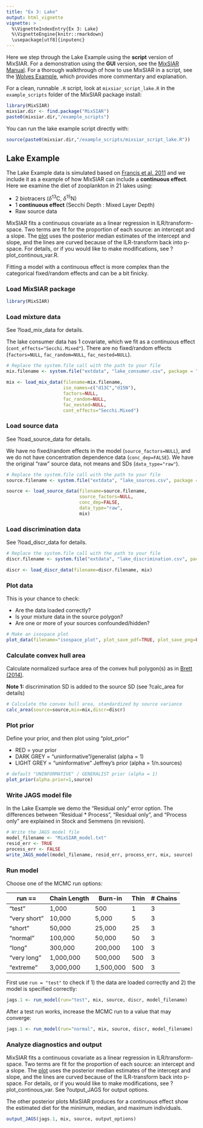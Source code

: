 ```yaml
---
title: "Ex 3: Lake"
output: html_vignette
vignette: >
  %\VignetteIndexEntry{Ex 3: Lake}
  %\VignetteEngine{knitr::rmarkdown}
  \usepackage[utf8]{inputenc} 
---
```


Here we step through the Lake Example using the **script** version of MixSIAR. For a demonstration using the **GUI** version, see the [MixSIAR Manual](https://github.com/brianstock/MixSIAR/blob/master/inst/mixsiar_manual_small.pdf). For a thorough walkthrough of how to use MixSIAR in a script, see the [Wolves Example](http://htmlpreview.github.com/?https://github.com/brianstock/MixSIAR/blob/master/inst/doc/wolves_ex.html), which provides more commentary and explanation.

For a clean, runnable `.R` script, look at `mixsiar_script_lake.R` in the `example_scripts` folder of the MixSIAR package install:
```r
library(MixSIAR)
mixsiar.dir <- find.package("MixSIAR")
paste0(mixsiar.dir,"/example_scripts")
```

You can run the lake example script directly with:
```r
source(paste0(mixsiar.dir,"/example_scripts/mixsiar_script_lake.R"))
```

## Lake Example

The Lake Example data is simulated based on [Francis et al. 2011](http://onlinelibrary.wiley.com/doi/10.1111/j.1461-0248.2011.01597.x/full) and we include it as a example of how MixSIAR can include a **continuous effect**. Here we examine the diet of zooplankton in 21 lakes using:

+ 2 biotracers ($\delta^{13}$C, $\delta^{15}$N)
+ 1 **continuous effect** (Secchi Depth : Mixed Layer Depth)
+ Raw source data

MixSIAR fits a continuous covariate as a linear regression in ILR/transform-space. Two terms are fit for the proportion of each source: an intercept and a slope. The [plot](https://github.com/brianstock/MixSIAR/blob/master/Manual/lake_posterior_density_diet_p_Secchi.Mixed.pdf) uses the posterior median estimates of the intercept and slope, and the lines are curved because of the ILR-transform back into p-space. For details, or if you would like to make modifications, see ?plot_continous_var.R.

Fitting a model with a continuous effect is more complex than the categorical fixed/random effects and can be a bit finicky.

### Load MixSIAR package

```r
library(MixSIAR)
```

### Load mixture data

See ?load_mix_data for details.

The lake consumer data has 1 covariate, which we fit as a continuous effect (`cont_effects="Secchi.Mixed"`). There are no fixed/random effects (`factors=NULL`, `fac_random=NULL`, `fac_nested=NULL`).

```r
# Replace the system.file call with the path to your file
mix.filename <- system.file("extdata", "lake_consumer.csv", package = "MixSIAR")

mix <- load_mix_data(filename=mix.filename,
					 iso_names=c("d13C","d15N"),
					 factors=NULL,
					 fac_random=NULL,
					 fac_nested=NULL,
					 cont_effects="Secchi.Mixed")
```

### Load source data

See ?load_source_data for details.

We have no fixed/random effects in the model (`source_factors=NULL`), and we do not have concentration dependence data (`conc_dep=FALSE`). We have the original "raw" source data, not means and SDs (`data_type="raw"`).

```r
# Replace the system.file call with the path to your file
source.filename <- system.file("extdata", "lake_sources.csv", package = "MixSIAR")

source <- load_source_data(filename=source.filename,
						   source_factors=NULL,
						   conc_dep=FALSE,
						   data_type="raw",
						   mix)
```

### Load discrimination data

See ?load_discr_data for details.

```r
# Replace the system.file call with the path to your file
discr.filename <- system.file("extdata", "lake_discrimination.csv", package = "MixSIAR")

discr <- load_discr_data(filename=discr.filename, mix)
```

### Plot data

This is your chance to check:

+ Are the data loaded correctly?
+ Is your mixture data in the source polygon?
+ Are one or more of your sources confounded/hidden?

```r
# Make an isospace plot
plot_data(filename="isospace_plot", plot_save_pdf=TRUE, plot_save_png=FALSE, mix,source,discr)
```

### Calculate convex hull area

Calculate normalized surface area of the convex hull polygon(s) as in [Brett (2014)](http://www.int-res.com/articles/suppl/m514p001_supp.pdf).

**Note 1:** discrimination SD is added to the source SD (see ?calc_area for details)

```r
# Calculate the convex hull area, standardized by source variance
calc_area(source=source,mix=mix,discr=discr)
```

### Plot prior

Define your prior, and then plot using "plot_prior"

+ RED = your prior
+ DARK GREY = "uninformative"/generalist (alpha = 1)
+ LIGHT GREY = "uninformative" Jeffrey's prior (alpha = 1/n.sources)

```r
# default "UNINFORMATIVE" / GENERALIST prior (alpha = 1)
plot_prior(alpha.prior=1,source)
```

### Write JAGS model file
    
In the Lake Example we demo the "Residual only" error option. The differences between "Residual * Process", "Residual only", and "Process only" are explained in Stock and Semmens (in revision).

```r
# Write the JAGS model file
model_filename <- "MixSIAR_model.txt"
resid_err <- TRUE
process_err <- FALSE
write_JAGS_model(model_filename, resid_err, process_err, mix, source)
```

### Run model

Choose one of the MCMC run options:

| run ==  | Chain Length | Burn-in | Thin | # Chains |
| ------------- | ------------- | ------------- | ------------- | ------------- |
| "test" | 1,000 | 500 | 1 | 3 |
| "very short" | 10,000 | 5,000 | 5 | 3 |
| "short" | 50,000 | 25,000 | 25 | 3 |
| "normal" | 100,000 | 50,000 | 50 | 3 |
| "long" | 300,000 | 200,000 | 100 | 3 |
| "very long" | 1,000,000 | 500,000 | 500 | 3 |
| "extreme" | 3,000,000 | 1,500,000 | 500 | 3 |

First use `run = "test"` to check if 1) the data are loaded correctly and 2) the model is specified correctly:
```r
jags.1 <- run_model(run="test", mix, source, discr, model_filename)
```

After a test run works, increase the MCMC run to a value that may converge:
```r
jags.1 <- run_model(run="normal", mix, source, discr, model_filename)
```

### Analyze diagnostics and output

MixSIAR fits a continuous covariate as a linear regression in ILR/transform-space. Two terms are fit for the proportion of each source: an intercept and a slope. The [plot](https://github.com/brianstock/MixSIAR/blob/master/Manual/lake_posterior_density_diet_p_Secchi.Mixed.pdf) uses the posterior median estimates of the intercept and slope, and the lines are curved because of the ILR-transform back into p-space. For details, or if you would like to make modifications, see ?plot_continous_var. See ?output_JAGS for output options.

The other posterior plots MixSIAR produces for a continuous effect show the estimated diet for the minimum, median, and maximum individuals.

```r
output_JAGS(jags.1, mix, source, output_options)
```


